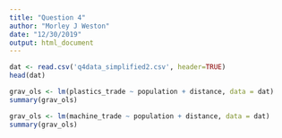 ```yaml
---
title: "Question 4"
author: "Morley J Weston"
date: "12/30/2019"
output: html_document
---
```


```r
dat <- read.csv('q4data_simplified2.csv', header=TRUE)
head(dat)
```
```r
grav_ols <- lm(plastics_trade ~ population + distance, data = dat)
summary(grav_ols)
```

```r
grav_ols <- lm(machine_trade ~ population + distance, data = dat)
summary(grav_ols)
```


